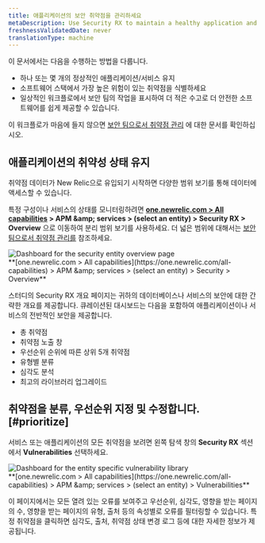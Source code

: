 ```yaml
---
title: 애플리케이션의 보안 취약점을 관리하세요
metaDescription: Use Security RX to maintain a healthy application and remediate vulnerabilities as a developer.
freshnessValidatedDate: never
translationType: machine
---
```


이 문서에서는 다음을 수행하는 방법을 다룹니다.

* 하나 또는 몇 개의 정상적인 애플리케이션/서비스 유지
* 소프트웨어 스택에서 가장 높은 위험이 있는 취약점을 식별하세요
* 일상적인 워크플로에서 보안 팀의 작업을 표시하여 더 적은 수고로 더 안전한 소프트웨어를 쉽게 제공할 수 있습니다.

이 워크플로가 마음에 들지 않으면 [보안 팀으로서 취약점 관리](/docs/vulnerability-management/security-workflow) 에 대한 문서를 확인하십시오.

## 애플리케이션의 취약성 상태 유지

취약점 데이터가 New Relic으로 유입되기 시작하면 다양한 범위 보기를 통해 데이터에 액세스할 수 있습니다.

특정 구성이나 서비스의 상태를 모니터링하려면 <DNT>**[one.newrelic.com &gt; All capabilities](https://one.newrelic.com/all-capabilities) &gt; APM &amp;amp; services &gt; (select an entity) &gt; Security RX &gt; Overview**</DNT> 으로 이동하여 분리 범위 보기를 사용하세요. 더 넓은 범위에 대해서는 [보안 팀으로서 취약점 관리를](/docs/vulnerability-management/security-workflow) 참조하세요.

<img title="Entity overview" alt="Dashboard for the security entity overview page" src="/images/security_screenshot-entity_security-overview.webp" />

<figcaption>
  <DNT>
    **[one.newrelic.com &gt; All capabilities](https://one.newrelic.com/all-capabilities) &gt; APM &amp;amp; services &gt; (select an entity) &gt; Security &gt; Overview**
  </DNT>
</figcaption>

스터디의 Security RX 개요 페이지는 귀하의 데이터베이스나 서비스의 보안에 대한 간략한 개요를 제공합니다. 큐레이션된 대시보드는 다음을 포함하여 애플리케이션이나 서비스의 전반적인 보안을 제공합니다.

* 총 취약점
* 취약점 노출 창
* 우선순위 순위에 따른 상위 5개 취약점
* 유형별 분류
* 심각도 분석
* 최고의 라이브러리 업그레이드

## 취약점을 분류, 우선순위 지정 및 수정합니다. [#prioritize]

서비스 또는 애플리케이션의 모든 취약점을 보려면 왼쪽 탐색 창의 **Security RX** 섹션에서 <DNT>**Vulnerabilities**</DNT> 선택하세요.

<img title="Vulnerability library" alt="Dashboard for the entity specific vulnerability library" src="/images/vulnLibrary.webp" />

<figcaption>
  <DNT>
    **[one.newrelic.com &gt; All capabilities](https://one.newrelic.com/all-capabilities) &gt; APM &amp;amp; services &gt; (select an entity) &gt; Vulnerabilities**
  </DNT>
</figcaption>

이 페이지에서는 모든 열려 있는 오류를 보여주고 우선순위, 심각도, 영향을 받는 페이지의 수, 영향을 받는 페이지의 유형, 출처 등의 속성별로 오류를 필터링할 수 있습니다. 특정 취약점을 클릭하면 심각도, 출처, 취약점 상태 변경 로그 등에 대한 자세한 정보가 제공됩니다.